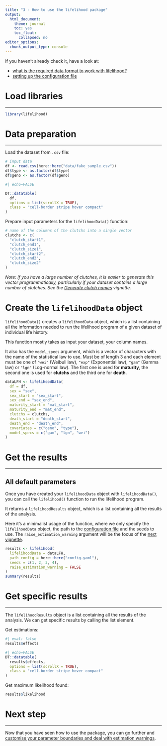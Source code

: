 ```yaml
---
title: "3 - How to use the lifelihood package"
output: 
  html_document:
    theme: journal
    toc: yes
    toc_float:
      collapsed: no
editor_options: 
  chunk_output_type: console
---
```


<div class="topVignette">If you haven't already check it, have a look at:</div>

- [what is the required data format to work with lifelihood?](1-required-data-format.html)
- [setting up the configuration file](2-setting-up-the-configuration-file.html)

# Load libraries
***

```r
library(lifelihood)
```

# Data preparation
***

Load the dataset from `.csv` file:

```r
# input data
df <- read.csv(here::here("data/fake_sample.csv"))
df$type <- as.factor(df$type)
df$geno <- as.factor(df$geno)
```

```r
#| echo=FALSE

DT::datatable(
  df,
  options = list(scrollX = TRUE),
  class = "cell-border stripe hover compact"
)
```

Prepare input parameters for the `lifelihoodData()` function:

```r
# name of the columns of the clutchs into a single vector
clutchs <- c(
  "clutch_start1",
  "clutch_end1",
  "clutch_size1",
  "clutch_start2",
  "clutch_end2",
  "clutch_size2"
)
```

*Note: If you have a large number of clutches, it is easier to generate this vector programmatically, particularly if your dataset contains a large number of clutches. See the [Generate clutch names](generate-clutch-names.html) vignette.*

# Create the `lifelihoodData` object

`lifelihoodData()` creates a `lifelihoodData` object, which is a list containing all the information needed to run the lifelihood program of a given dataset of individual life history.

This function mostly takes as input your dataset, your column names.

It also has the `model_specs` argument, which is a vector of characters with the name of the statistical law to use. Must be of length 3 and each element must be one of `"wei"` (Weibull law), `"exp"` (Exponential law), `"gam"` (Gamma law) or `"lgn"` (Log-normal law). The first one is used for **maturity**, the second one is used for **clutchs** and the third one for **death**.

```r
dataLFH <- lifelihoodData(
  df = df,
  sex = "sex",
  sex_start = "sex_start",
  sex_end = "sex_end",
  maturity_start = "mat_start",
  maturity_end = "mat_end",
  clutchs = clutchs,
  death_start = "death_start",
  death_end = "death_end",
  covariates = c("geno", "type"),
  model_specs = c("gam", "lgn", "wei")
)
```

# Get the results
***

## All default parameters

Once you have created your `lifelihoodData` object with `lifelihoodData()`, you can call the `lifelihood()` function to run the lifelihood program.

It returns a `lifelihoodResults` object, which is a list containing all the results of the analysis.

Here it's a minimalist usage of the function, where we only specify the `lifelihoodData` object, the path to the [configuration file](2-setting-up-the-configuration-file.html) and the seeds to use. The `raise_estimation_warning` argument will be the focus of the [next vignette](4-custom-param-boundaries-and-estimation-warning.html).

```r
results <- lifelihood(
  lifelihoodData = dataLFH,
  path_config = here::here("config.yaml"),
  seeds = c(1, 2, 3, 4),
  raise_estimation_warning = FALSE
)
summary(results)
```

# Get specific results
***

The `lifelihoodResults` object is a list containing all the results of the analysis. We can get specific results by calling the list element.

Get estimations:

```r
#| eval: false
results$effects
```

```r
#| echo=FALSE
DT::datatable(
  results$effects,
  options = list(scrollX = TRUE),
  class = "cell-border stripe hover compact"
)
```

Get maximum likelihood found:

```r
results$likelihood
```

# Next step
***

Now that you have seen how to use the package, you can go further and [customise your parameter boundaries and deal with estimation warnings](4-custom-param-boundaries-and-estimation-warning.html).
